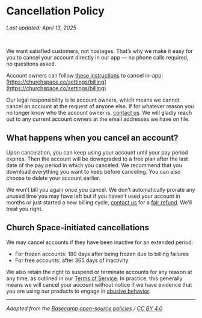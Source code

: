 # Cancellation Policy

_Last updated: April 13, 2025_

<br />

We want satisfied customers, not hostages. That’s why we make it easy for you to cancel your account directly in our app — no phone calls required, no questions asked.

Account owners can follow [these instructions](https://help.churchspace.co/billing/cancelling-your-subscription) to cancel in-app: [https://churchspace.co/settings/billing](https://churchspace.co/settings/billing)

Our legal responsibility is to account owners, which means we cannot cancel an account at the request of anyone else. If for whatever reason you no longer know who the account owner is, [contact us](mailto:support@churchspace.co). We will gladly reach out to any current account owners at the email addresses we have on file.

## **What happens when you cancel an account?**

Upon cancelation, you can keep using your account until your pay period expires. Then the account will be downgraded to a free plan after the last date of the pay period in which you canceled. We recommend that you download everything you want to keep before canceling. You can also choose to delete your account earlier.

We won’t bill you again once you cancel. We don’t automatically prorate any unused time you may have left but if you haven’t used your account in months or just started a new billing cycle, [contact us](mailto:support@churchspace.co) for a [fair refund](https://churchspace.co/policies/refund). We’ll treat you right.

## **Church Space-initiated cancellations**

We may cancel accounts if they have been inactive for an extended period:

- For frozen accounts: 180 days after being frozen due to billing failures
- For free accounts: after 365 days of inactivity

We also retain the right to suspend or terminate accounts for any reason at any time, as outlined in our [Terms of Service](https://churchspace.co/policies/terms). In practice, this generally means we will cancel your account without notice if we have evidence that you are using our products to engage in [abusive behavior](https://churchspace.co/policies/use-restrictions).

---

_Adapted from the [Basecamp open-source policies](https://github.com/basecamp/policies) / [CC BY 4.0](https://creativecommons.org/licenses/by/4.0/)_
